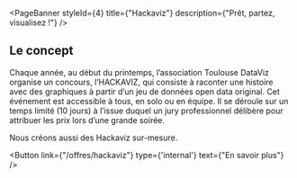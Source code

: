 
<PageBanner 
    styleId={4}
    title={"Hackaviz"}
    description={"Prêt, partez, visualisez !"}
/>

<section id="one">
<div className="inner">

# Le concept

Chaque année, au début du printemps, l’association Toulouse DataViz organise un concours, l’HACKAVIZ,  qui consiste à raconter une histoire avec des graphiques à partir d’un jeu de données open data original. Cet événement est accessible à tous, en solo ou en équipe. 
Il se déroule sur un temps limité (10 jours) à l’issue duquel un jury professionnel délibère pour attribuer les prix lors d’une grande soirée.

Nous créons aussi des Hackaviz sur-mesure.

<Button
  link={"/offres/hackaviz"}
  type={'internal'}
  text={"En savoir plus"}
/>

</div>
</section>

<Hackaviz />
